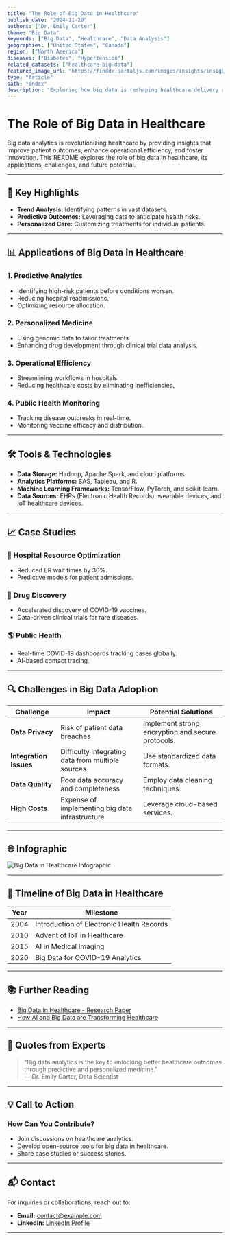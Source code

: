 ```yaml
---
title: "The Role of Big Data in Healthcare"
publish_date: "2024-11-20"
authors: ["Dr. Emily Carter"]
theme: "Big Data"
keywords: ["Big Data", "Healthcare", "Data Analysis"]
geographies: ["United States", "Canada"]
region: ["North America"]
diseases: ["Diabetes", "Hypertension"]
related_datasets: ["healthcare-big-data"]
featured_image_url: "https://finddx.portaljs.com/images/insights/insightDefault.svg"
type: "Article"
path: "index"
description: "Exploring how big data is reshaping healthcare delivery and patient outcomes."
---
```


# The Role of Big Data in Healthcare

Big data analytics is revolutionizing healthcare by providing insights that improve patient outcomes, enhance operational efficiency, and foster innovation. This README explores the role of big data in healthcare, its applications, challenges, and future potential.

---



## 🚀 Key Highlights

- **Trend Analysis:** Identifying patterns in vast datasets.
- **Predictive Outcomes:** Leveraging data to anticipate health risks.
- **Personalized Care:** Customizing treatments for individual patients.

---

## 📊 Applications of Big Data in Healthcare

### 1. **Predictive Analytics**
   - Identifying high-risk patients before conditions worsen.
   - Reducing hospital readmissions.
   - Optimizing resource allocation.

### 2. **Personalized Medicine**
   - Using genomic data to tailor treatments.
   - Enhancing drug development through clinical trial data analysis.

### 3. **Operational Efficiency**
   - Streamlining workflows in hospitals.
   - Reducing healthcare costs by eliminating inefficiencies.

### 4. **Public Health Monitoring**
   - Tracking disease outbreaks in real-time.
   - Monitoring vaccine efficacy and distribution.

---

## 🛠️ Tools & Technologies

- **Data Storage:** Hadoop, Apache Spark, and cloud platforms.
- **Analytics Platforms:** SAS, Tableau, and R.
- **Machine Learning Frameworks:** TensorFlow, PyTorch, and scikit-learn.
- **Data Sources:** EHRs (Electronic Health Records), wearable devices, and IoT healthcare devices.

---

## 📈 Case Studies

### 🏥 Hospital Resource Optimization
   - Reduced ER wait times by 30%.
   - Predictive models for patient admissions.

### 💊 Drug Discovery
   - Accelerated discovery of COVID-19 vaccines.
   - Data-driven clinical trials for rare diseases.

### 🌎 Public Health
   - Real-time COVID-19 dashboards tracking cases globally.
   - AI-based contact tracing.

---

## 🔍 Challenges in Big Data Adoption

| Challenge                 | Impact                                                                                   | Potential Solutions                                |
|---------------------------|------------------------------------------------------------------------------------------|---------------------------------------------------|
| **Data Privacy**          | Risk of patient data breaches                                                           | Implement strong encryption and secure protocols. |
| **Integration Issues**    | Difficulty integrating data from multiple sources                                        | Use standardized data formats.                    |
| **Data Quality**          | Poor data accuracy and completeness                                                     | Employ data cleaning techniques.                  |
| **High Costs**            | Expense of implementing big data infrastructure                                         | Leverage cloud-based services.                    |

---

## 🌐 Infographic

![Big Data in Healthcare Infographic](https://via.placeholder.com/800x400)

---

## 📅 Timeline of Big Data in Healthcare

| Year   | Milestone                                    |
|--------|---------------------------------------------|
| 2004   | Introduction of Electronic Health Records   |
| 2010   | Advent of IoT in Healthcare                 |
| 2015   | AI in Medical Imaging                       |
| 2020   | Big Data for COVID-19 Analytics             |

---

## 📚 Further Reading

- [Big Data in Healthcare - Research Paper](https://example.com/big-data-healthcare)
- [How AI and Big Data are Transforming Healthcare](https://example.com/ai-healthcare)

---

## 💬 Quotes from Experts

> "Big data analytics is the key to unlocking better healthcare outcomes through predictive and personalized medicine."  
> — Dr. Emily Carter, Data Scientist

---

## 💡 Call to Action

### How Can You Contribute?

- Join discussions on healthcare analytics.
- Develop open-source tools for big data in healthcare.
- Share case studies or success stories.

---

## 📬 Contact

For inquiries or collaborations, reach out to:

- **Email:** [contact@example.com](mailto:contact@example.com)
- **LinkedIn:** [LinkedIn Profile](https://linkedin.com/in/healthcare-data)

---

